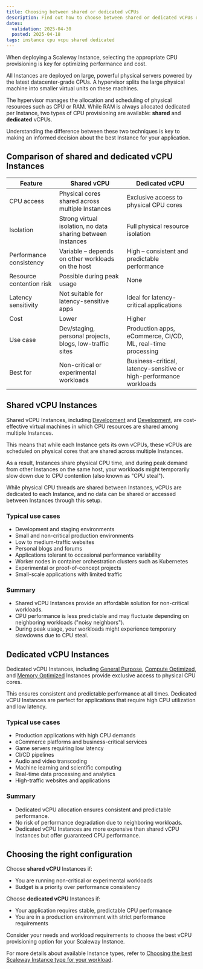 ```yaml
---
title: Choosing between shared or dedicated vCPUs
description: Find out how to choose between shared or dedicated vCPUs depending on your workloads.
dates:
  validation: 2025-04-30
  posted: 2025-04-18
tags: instance cpu vcpu shared dedicated
---
```

When deploying a Scaleway Instance, selecting the appropriate CPU provisioning is key for optimizing performance and cost.

All Instances are deployed on large, powerful physical servers powered by the latest datacenter-grade CPUs. A hypervisor splits the large physical machine into smaller virtual units on these machines.

The hypervisor manages the allocation and scheduling of physical resources such as CPU or RAM. While RAM is always allocated dedicated per Instance, two types of CPU provisioning are available: **shared** and **dedicated** vCPUs.

Understanding the difference between these two techniques is key to making an informed decision about the best Instance for your application.

## Comparison of shared and dedicated vCPU Instances

| Feature                         | Shared vCPU                                               | Dedicated vCPU                                                 |
|---------------------------------|------------------------------------------------------------|----------------------------------------------------------------|
| CPU access                      | Physical cores shared across multiple Instances            | Exclusive access to physical CPU cores                         |
| Isolation                       | Strong virtual isolation, no data sharing between Instances| Full physical resource isolation                               |
| Performance consistency         | Variable – depends on other workloads on the host          | High – consistent and predictable performance                  |
| Resource contention risk        | Possible during peak usage                                 | None                                                           |
| Latency sensitivity             | Not suitable for latency-sensitive apps                    | Ideal for latency-critical applications                        |
| Cost                            | Lower                                                      | Higher                                                         |
| Use case                        | Dev/staging, personal projects, blogs, low-traffic sites   | Production apps, eCommerce, CI/CD, ML, real-time processing    |
| Best for                        | Non-critical or experimental workloads                     | Business-critical, latency-sensitive or high-performance workloads |

## Shared vCPU Instances

Shared vCPU Instances, including [Development](/instances/reference-content/development/) and [Development](/instances/reference-content/development/), are cost-effective virtual machines in which CPU resources are shared among multiple Instances.

This means that while each Instance gets its own vCPUs, these vCPUs are scheduled on physical cores that are shared across multiple Instances.

As a result, Instances share physical CPU time, and during peak demand from other Instances on the same host, your workloads might temporarily slow down due to CPU contention (also known as "CPU steal").

While physical CPU threads are shared between Instances, vCPUs are dedicated to each Instance, and no data can be shared or accessed between Instances through this setup.

### Typical use cases

- Development and staging environments
- Small and non-critical production environments
- Low to medium-traffic websites
- Personal blogs and forums
- Applications tolerant to occasional performance variability
- Worker nodes in container orchestration clusters such as Kubernetes
- Experimental or proof-of-concept projects
- Small-scale applications with limited traffic

### Summary

- Shared vCPU Instances provide an affordable solution for non-critical workloads.
- CPU performance is less predictable and may fluctuate depending on neighboring workloads ("noisy neighbors").
- During peak usage, your workloads might experience temporary slowdowns due to CPU steal.

## Dedicated vCPU Instances

Dedicated vCPU Instances, including [General Purpose](/instances/reference-content/general-purpose/), [Compute Optimized](/instances/reference-content/compute-optimized/), and [Memory Optimized](/instances/reference-content/memory-optimized/) Instances provide exclusive access to physical CPU cores.

This ensures consistent and predictable performance at all times. Dedicated vCPU Instances are perfect for applications that require high CPU utilization and low latency.

### Typical use cases

- Production applications with high CPU demands
- eCommerce platforms and business-critical services
- Game servers requiring low latency
- CI/CD pipelines
- Audio and video transcoding
- Machine learning and scientific computing
- Real-time data processing and analytics
- High-traffic websites and applications

### Summary

- Dedicated vCPU allocation ensures consistent and predictable performance.
- No risk of performance degradation due to neighboring workloads.
- Dedicated vCPU Instances are more expensive than shared vCPU Instances but offer guaranteed CPU performance.

## Choosing the right configuration

Choose **shared vCPU** Instances if:
- You are running non-critical or experimental workloads
- Budget is a priority over performance consistency

Choose **dedicated vCPU** Instances if:
- Your application requires stable, predictable CPU performance
- You are in a production environment with strict performance requirements

Consider your needs and workload requirements to choose the best vCPU provisioning option for your Scaleway Instance.

For more details about available Instance types, refer to [Choosing the best Scaleway Instance type for your workload](/instances/reference-content/choosing-instance-type/).
